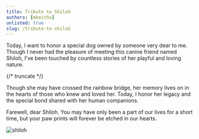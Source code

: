 ```yaml
---
title: Tribute to Shiloh
authors: [mkeithx]
unlisted: true
slug: /tribute-to-shiloh
---
```


Today, I want to honor a special dog owned by someone very dear to me. Though I never had the pleasure of meeting this canine friend named Shiloh, I've been touched by countless stories of her playful and loving nature.

{/* truncate */}

Though she may have crossed the rainbow bridge, her memory lives on in the hearts of those who knew and loved her. Today, I honor her legacy and the special bond shared with her human companions.


Farewell, dear Shiloh. You may have only been a part of our lives for a short time, but your paw prints will forever be etched in our hearts. 


![shiloh](https://imgur.com/PcmXJp9.png)

